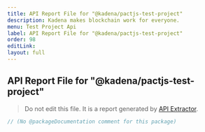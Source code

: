 ```yaml
---
title: API Report File for "@kadena/pactjs-test-project"
description: Kadena makes blockchain work for everyone.
menu: Test Project Api
label: API Report File for "@kadena/pactjs-test-project"
order: 98
editLink:
layout: full
---
```


## API Report File for "@kadena/pactjs-test-project"

> Do not edit this file. It is a report generated by
> [API Extractor](https://api-extractor.com/).

```ts
// (No @packageDocumentation comment for this package)
```
